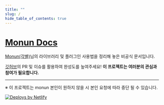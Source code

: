 ```yaml
---
title: ""
slug: /
hide_table_of_contents: true
---
```



# [Monun Docs](https://monun.me/)

[Monun(각별)](https://github.com/monun)님의 라이브러리 및 플러그인 사용법을 정리해 놓은 비공식 문서입니다.

[깃허브](https://github.com/monun-docs)의 PR 및 이슈를 활용하여 완성도를 높여주세요! **이 프로젝트는 여러분의 관심과 참여가 필요합니다.**

<Homepage></Homepage>


---

※ 이 프로젝트는 monun 본인이 원하지 않을 시 본인 요청에 따라 중단 될 수 있습니다.

<a href="https://www.netlify.com">
  <img src="https://www.netlify.com/img/global/badges/netlify-color-accent.svg" alt="Deploys by Netlify" />
</a>

